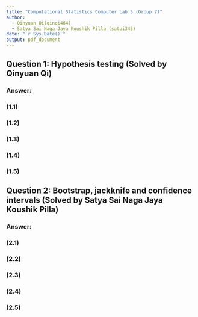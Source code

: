 ```yaml
---
title: "Computational Statistics Computer Lab 5 (Group 7)"
author: 
  - Qinyuan Qi(qinqi464)
  - Satya Sai Naga Jaya Koushik	Pilla (satpi345)
date: "`r Sys.Date()`"
output: pdf_document
---
```


## Question 1:  Hypothesis testing (Solved by Qinyuan Qi)

### Answer:

### (1.1)

### (1.2)

### (1.3)

### (1.4)

### (1.5)

## Question 2: Bootstrap, jackknife and confidence intervals  (Solved by Satya Sai Naga Jaya Koushik	Pilla)

### Answer:

### (2.1)

### (2.2)

### (2.3)

### (2.4)

### (2.5)